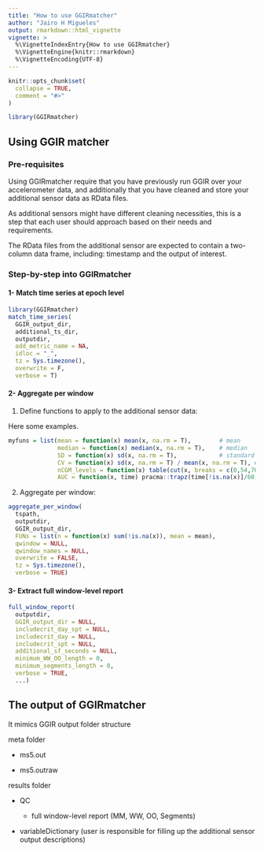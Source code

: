 ```yaml
---
title: "How to use GGIRmatcher"
author: "Jairo H Migueles"
output: rmarkdown::html_vignette
vignette: >
  %\VignetteIndexEntry{How to use GGIRmatcher}
  %\VignetteEngine{knitr::rmarkdown}
  %\VignetteEncoding{UTF-8}
---
```


```r
knitr::opts_chunk$set(
  collapse = TRUE,
  comment = "#>"
)
```

```r
library(GGIRmatcher)
```

## Using GGIR matcher

### Pre-requisites

Using GGIRmatcher require that you have previously run GGIR over your
accelerometer data, and additionally that you have cleaned and store
your additional sensor data as RData files.

As additional sensors might have different cleaning necessities, this is
a step that each user should approach based on their needs and
requirements.

The RData files from the additional sensor are expected to contain a
two-column data frame, including: timestamp and the output of interest.

### Step-by-step into GGIRmatcher

#### 1- Match time series at epoch level

``` r
library(GGIRmatcher) 
match_time_series(
  GGIR_output_dir,
  additional_ts_dir,
  outputdir,
  add_metric_name = NA,
  idloc = "_",
  tz = Sys.timezone(),
  overwrite = F,
  verbose = T)
```

#### 2- Aggregate per window

1.  Define functions to apply to the additional sensor data:

Here some examples.

``` r
myfuns = list(mean = function(x) mean(x, na.rm = T),        # mean
              median = function(x) median(x, na.rm = T),    # median
              SD = function(x) sd(x, na.rm = T),            # standard deviation
              CV = function(x) sd(x, na.rm = T) / mean(x, na.rm = T), # coefficient of variation
              nCGM_levels = function(x) table(cut(x, breaks = c(0,54,70,140,180,250,Inf), right = F)), # n recordings in levels of the additional sensor output
              AUC = function(x, time) pracma::trapz(time[!is.na(x)]/60, x[!is.na(x)])) # area under the curve
```

2.  Aggregate per window:

``` r
aggregate_per_window(
  tspath,
  outputdir,
  GGIR_output_dir,
  FUNs = list(n = function(x) sum(!is.na(x)), mean = mean),
  qwindow = NULL,
  qwindow_names = NULL,
  overwrite = FALSE,
  tz = Sys.timezone(),
  verbose = TRUE)
```

#### 3- Extract full window-level report

``` r
full_window_report(
  outputdir,
  GGIR_output_dir = NULL,
  includecrit_day_spt = NULL,
  includecrit_day = NULL,
  includecrit_spt = NULL,
  additional_sf_seconds = NULL,
  minimum_WW_OO_length = 0,
  minimum_segments_length = 0,
  verbose = TRUE,
  ...)
```

## The output of GGIRmatcher

It mimics GGIR output folder structure

meta folder

-   ms5.out

-   ms5.outraw

results folder

-   QC

    -   full window-level report (MM, WW, OO, Segments)

-   variableDictionary (user is responsible for filling up the
    additional sensor output descriptions)